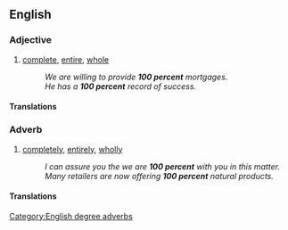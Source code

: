 ==English==

===Adjective===

{{en-adj|pos=[[100]] [[percent]]|-}}

# [[complete]], [[entire]], [[whole]]
#:''We are willing to provide '''100 percent''' mortgages.''
#:''He has a '''100 percent''' record of success.''

====Translations====
{{trans-see|complete}}

===Adverb===
{{en-adv|pos=[[100]] [[percent]]|-}}

# [[completely]], [[entirely]], [[wholly]]
#:''I can assure you the we are '''100 percent''' with you in this matter.''
#: ''Many retailers are now offering '''100 percent''' natural products.''

====Translations====
{{trans-see|completely}}

[[Category:English degree adverbs]]